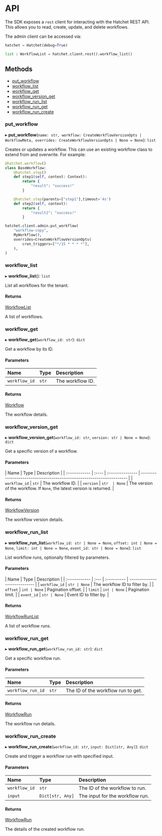 # API

The SDK exposes a `rest` client for interacting with the Hatchet REST API. This allows you to read, create, update, and delete workflows.

The admin client can be accessed via:

```py
hatchet = Hatchet(debug=True)

list : WorkflowList = hatchet.client.rest().workflow_list()
```

## Methods

- [put_workflow](api.mdx#put_workflow)
- [workflow_list](api.mdx#workflow_list)
- [workflow_get](api.mdx#workflow_get)
- [workflow_version_get](api.mdx#workflow_version_get)
- [workflow_run_list](api.mdx#workflow_run_list)
- [workflow_run_get](api.mdx#workflow_run_get)
- [workflow_run_create](api.mdx#workflow_run_create)

### put_workflow

▸ **put_workflow**(`name: str, workflow: CreateWorkflowVersionOpts | WorkflowMeta, overrides: CreateWorkflowVersionOpts | None = None`): `list`

Creates or updates a workflow. This can use an existing workflow class to extend from and overwrite. For example:

```py
@hatchet.workflow()
class BaseWorkflow:
    @hatchet.step()
    def step1(self, context: Context):
        return {
            "result": "success!"
        }

    @hatchet.step(parents=["step1"],timeout='4s')
    def step2(self, context):
        return {
            "result2": "success!"
        }

hatchet.client.admin.put_workflow(
    "workflow-copy",
    MyWorkflow(), 
    overrides=CreateWorkflowVersionOpts(
        cron_triggers=["*/15 * * * *"],
    ),
)
```

### workflow_list

▸ **workflow_list**(): `list`

List all workflows for the tenant.

#### Returns

[WorkflowList](./_api/_types/WorkflowList.md)

A list of workflows.

### workflow_get

▸ **workflow_get**(`workflow_id: str`): `dict`

Get a workflow by its ID.

#### Parameters

| Name          | Type  | Description      |
| :------------ | :---- | :--------------- |
| `workflow_id` | `str` | The workflow ID. |

#### Returns

[Workflow](./_api/_types/Workflow.md)

The workflow details.

### workflow_version_get

▸ **workflow_version_get**(`workflow_id: str`, `version: str | None = None`): `dict`

Get a specific version of a workflow.

#### Parameters

| Name          | Type  | Description      |
| :------------ | :---- | :--------------- | ----------------------------------------------------------------------- |
| `workflow_id` | `str` | The workflow ID. |
| `version`     | `str  | None`            | The version of the workflow. If `None`, the latest version is returned. |

#### Returns

[WorkflowVersion](./_api/_types/WorkflowVersion.md)

The workflow version details.

### workflow_run_list

▸ **workflow_run_list**(`workflow_id: str | None = None`, `offset: int | None = None`, `limit: int | None = None`, `event_id: str | None = None`): `list`

List workflow runs, optionally filtered by parameters.

#### Parameters

| Name          | Type | Description |
| :------------ | :--- | :---------- | ----------------------------- |
| `workflow_id` | `str | None`       | The workflow ID to filter by. |
| `offset`      | `int | None`       | Pagination offset.            |
| `limit`       | `int | None`       | Pagination limit.             |
| `event_id`    | `str | None`       | Event ID to filter by.        |

#### Returns

[WorkflowRunList](./_api/_types/WorkflowRunList.md)

A list of workflow runs.

### workflow_run_get

▸ **workflow_run_get**(`workflow_run_id: str`): `dict`

Get a specific workflow run.

#### Parameters

| Name              | Type  | Description                        |
| :---------------- | :---- | :--------------------------------- |
| `workflow_run_id` | `str` | The ID of the workflow run to get. |

#### Returns

[WorkflowRun](./_api/_types/WorkflowRun.md)

The workflow run details.

### workflow_run_create

▸ **workflow_run_create**(`workflow_id: str`, `input: Dict[str, Any]`): `dict`

Create and trigger a workflow run with specified input.

#### Parameters

| Name          | Type             | Description                     |
| :------------ | :--------------- | :------------------------------ |
| `workflow_id` | `str`            | The ID of the workflow to run.  |
| `input`       | `Dict[str, Any]` | The input for the workflow run. |

#### Returns

[WorkflowRun](./_api/_types/WorkflowRun.md)

The details of the created workflow run.

